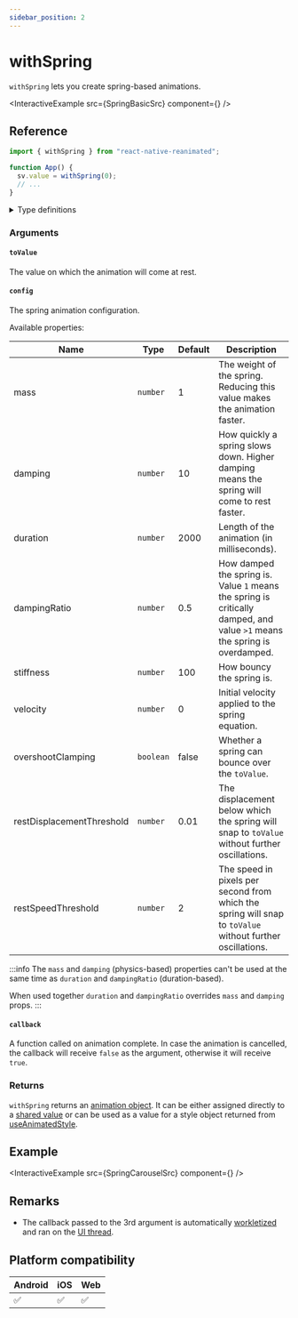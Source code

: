 ```yaml
---
sidebar_position: 2
---
```


# withSpring

`withSpring` lets you create spring-based animations.


<InteractiveExample src={SpringBasicSrc} component={<SpringBasic />} />

## Reference

```javascript
import { withSpring } from "react-native-reanimated";

function App() {
  sv.value = withSpring(0);
  // ...
}
```

<details>
<summary>Type definitions</summary>

```typescript
type AnimatableValue = number | string | number[];

interface WithSpringConfig {
  damping?: number;
  mass?: number;
  stiffness?: number;
  overshootClamping?: boolean;
  restSpeedThreshold?: number;
  restDisplacementThreshold?: number;
  velocity?: number;
}

function withSpring<T extends AnimatableValue>(
  toValue: T,
  config?: WithSpringConfig,
  callback?: (finished?: boolean, current?: AnimatableValue) => void
): T;
```

</details>

### Arguments

#### `toValue`

The value on which the animation will come at rest.

#### `config` <Optional />

The spring animation configuration.


<InteractivePlayground usePlayground={useSpringPlayground} />

Available properties:

| Name                      | Type      | Default | Description                                                                                                               |
| ------------------------- | --------- | ------- | ------------------------------------------------------------------------------------------------------------------------- |
| mass                      | `number`  | 1       | The weight of the spring. Reducing this value makes the animation faster.                                                 |
| damping                   | `number`  | 10      | How quickly a spring slows down. Higher damping means the spring will come to rest faster.                                |
| duration                  | `number`  | 2000    | Length of the animation (in milliseconds).                                                                                |
| dampingRatio              | `number`  | 0.5     | How damped the spring is. Value `1` means the spring is critically damped, and value `>1` means the spring is overdamped. |
| stiffness                 | `number`  | 100     | How bouncy the spring is.                                                                                                 |
| velocity                  | `number`  | 0       | Initial velocity applied to the spring equation.                                                                          |
| overshootClamping         | `boolean` | false   | Whether a spring can bounce over the `toValue`.                                                                           |
| restDisplacementThreshold | `number`  | 0.01    | The displacement below which the spring will snap to `toValue` without further oscillations.                              |
| restSpeedThreshold        | `number`  | 2       | The speed in pixels per second from which the spring will snap to `toValue` without further oscillations.                 |

:::info
The `mass` and `damping` (physics-based) properties can't be used at the same time as `duration` and `dampingRatio` (duration-based).

When used together `duration` and `dampingRatio` overrides `mass` and `damping` props.
:::

#### `callback` <Optional />

A function called on animation complete. In case the animation is cancelled, the callback will receive `false` as the argument, otherwise it will receive `true`.

### Returns

`withSpring` returns an [animation object](/docs/fundamentals/glossary#animation-object). It can be either assigned directly to a [shared value](/docs/fundamentals/glossary#shared-value) or can be used as a value for a style object returned from [useAnimatedStyle](docs/core/useAnimatedStyle).

## Example


<InteractiveExample src={SpringCarouselSrc} component={<SpringCarousel />} />

## Remarks

- The callback passed to the 3rd argument is automatically [workletized](/docs/fundamentals/glossary#to-workletize) and ran on the [UI thread](/docs/fundamentals/glossary#ui-thread).

## Platform compatibility

<div className="compatibility">

| Android | iOS | Web |
| ------- | --- | --- |
| ✅      | ✅  | ✅  |

</div>
